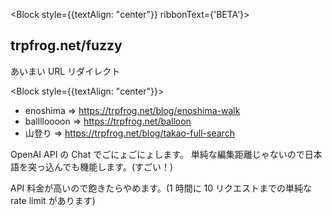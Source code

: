
<Block style={{textAlign: "center"}} ribbonText={'BETA'}>
  <h2 className={styles.title}>
    trpfrog.net/<b style={{fontWeight: 800}}>fuzzy</b>
  </h2>

  あいまい URL リダイレクト
</Block>

<Block style={{textAlign: "center"}}>
  <SearchBox/>
</Block>

<Block title="入力例" h2icon="trpfrog">

  - enoshima => https://trpfrog.net/blog/enoshima-walk
  - balllloooon => https://trpfrog.net/balloon
  - 山登り => https://trpfrog.net/blog/takao-full-search

</Block>

<Block title="仕組み" h2icon="robot">

  OpenAI API の Chat でごにょごにょします。
  単純な編集距離じゃないので日本語を突っ込んでも機能します。(すごい！)

  API 料金が高いので飽きたらやめます。(1 時間に 10 リクエストまでの単純な rate limit があります)

</Block>


